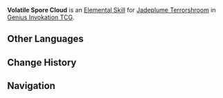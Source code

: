 {{Genius Invokation TCG Skill Infobox
|title      = Volatile Spore Cloud
|image      = Volatile Spore Cloud Character Card Skill.png
|type       = Elemental Skill
|character  = Jadeplume Terrorshroom
|element    = Dendro
|matching   = 3
|effect     = Deals 3 {{Color|Dendro DMG}}.
|order      = 2
}}
'''Volatile Spore Cloud''' is an [[Character Card Elemental Skill|Elemental Skill]] for [[Jadeplume Terrorshroom (Character Card)|Jadeplume Terrorshroom]] in [[Genius Invokation TCG]].

==Other Languages==
{{Other Languages
|en      = Volatile Spore Cloud
|zhs     = 不稳定孢子云
|zhs_rm  = Bù Wěndìng Bāozǐ-yún
|zht     = 不穩定孢子雲
|zht_rm  = Bù Wěndìng Bāozǐ-yún
|zh_tl   = Unstable Spore Cloud
|ja      = 不安定な胞子雲
|ja_rm   = Fuantei na Denshi-un
|ja_tl   = Unstable Spore Cloud
|ko      = 불안정한 포자 구름
|ko_rm   = Buranjeonghan Poja Gureum
|ko_tl   = Unstable Spore Cloud
|es      = Nube de esporas inestable
|es_tl   = 
|fr      = Nuage de spores instables
|fr_tl   = Unstable Spore Cloud
|ru      = Облако нестабильных спор
|ru_tl   = Unstable Spore Cloud
|th      = Volatile Spore Cloud
|vi      = Mây Bào Tử Bất Ổn
|vi_tl   = 
|de      = Instabile Sporenwolke
|de_tl   = Unstable Spore Cloud
|id      = Volatile Spore Cloud
|pt      = Nuvem Instável de Esporos
|pt_tl   = 
|tr      = Dengesiz Spor Bulutu
|tr_tl   = 
|it      = Nube di spore volatili
|it_tl   = Cloud of Volatile Spores
}}

==Change History==
{{Change History|3.3}}

==Navigation==
{{Genius Invokation TCG Skill Navbox|Jadeplume Terrorshroom}}
